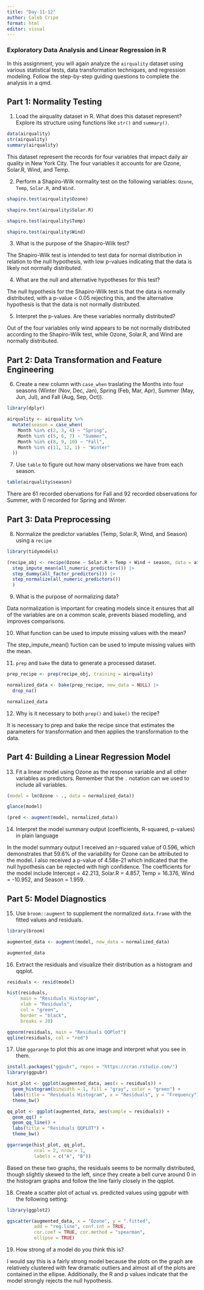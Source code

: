 ```yaml
---
title: "Day-11-12"
author: Caleb Cripe
format: html
editor: visual
---
```


### **Exploratory Data Analysis and Linear Regression in R**

In this assignment, you will again analyze the `airquality` dataset using various statistical tests, data transformation techniques, and regression modeling. Follow the step-by-step guiding questions to complete the analysis in a qmd.

## **Part 1: Normality Testing**

1.  Load the airquality dataset in R. What does this dataset represent? Explore its structure using functions like `str()` and `summary()`.

```r
data(airquality)
str(airquality)
summary(airquality)
```

This dataset represent the records for four variables that impact daily air quality in New York City. The four variables it accounts for are Ozone, Solar.R, Wind, and Temp.

2.  Perform a Shapiro-Wilk normality test on the following variables: `Ozone`, `Temp`, `Solar.R`, and `Wind.`

```r
shapiro.test(airquality$Ozone)

shapiro.test(airquality$Solar.R)

shapiro.test(airquality$Temp)

shapiro.test(airquality$Wind)
```

3.  What is the purpose of the Shapiro-Wilk test?

The Shapiro-Wilk test is intended to test data for normal distribution in relation to the null hypothesis, with low p-values indicating that the data is likely not normally distributed. 

4.  What are the null and alternative hypotheses for this test?

The null hypothesis for the Shapiro-Wilk test is that the data is normally distributed, with a p-value < 0.05 rejecting this, and the alternative hypothesis is that the data is not normally distributed. 

5.  Interpret the p-values. Are these variables normally distributed?

Out of the four variables only wind appears to be not normally distributed according to the Shapiro-Wilk test, while Ozone, Solar.R, and Wind are normally distributed. 

## **Part 2: Data Transformation and Feature Engineering**

6.  Create a new column with `case_when` traslating the Months into four seasons (Winter (Nov, Dec, Jan), Spring (Feb, Mar, Apr), Summer (May, Jun, Jul), and Fall (Aug, Sep, Oct)).

```r
library(dplyr)

airquality <- airquality %>%
  mutate(season = case_when(
    Month %in% c(2, 3, 4) ~ "Spring",
    Month %in% c(5, 6, 7) ~ "Summer",
    Month %in% c(8, 9, 10) ~ "Fall",
    Month %in% c(11, 12, 1) ~ "Winter"
  ))
```

7.  Use `table` to figure out how many observations we have from each season.

```r
table(airquality$season)
```

There are 61 recorded obervations for Fall and 92 recorded observations for Summer, with 0 recorded for Spring and Winter. 

## **Part 3: Data Preprocessing**

8.  Normalize the predictor variables (Temp, Solar.R, Wind, and Season) using a `recipe`

```r
library(tidymodels)

(recipe_obj <- recipe(Ozone ~ Solar.R + Temp + Wind + season, data = airquality) |>
  step_impute_mean(all_numeric_predictors()) |>
  step_dummy(all_factor_predictors()) |>
  step_normalize(all_numeric_predictors())
  )
```

9.  What is the purpose of normalizing data?

Data normalization is important for creating models since it ensures that all of the variables are on a common scale, prevents biased modelling, and improves comparisons. 

10. What function can be used to impute missing values with the mean?

The step_impute_mean() fuction can be used to impute missing values with the mean. 

11. `prep` and `bake` the data to generate a processed dataset.

```r
prep_recipe <- prep(recipe_obj, training = airquality)

normalized_data <- bake(prep_recipe, new_data = NULL) |>
  drop_na()

normalized_data
```

12. Why is it necessary to both `prep()` and `bake()` the recipe?

It is necessary to prep and bake the recipe since that estimates the parameters for transformation and then applies the transformation to the data.

## **Part 4: Building a Linear Regression Model**

13. Fit a linear model using Ozone as the response variable and all other variables as predictors. Remember that the `.` notation can we used to include all variables.

```r
(model = lm(Ozone ~ ., data = normalized_data))

glance(model)

(pred <- augment(model, normalized_data))
```

14. Interpret the model summary output (coefficients, R-squared, p-values) in plain language

In the model summary output I received an r-squared value of 0.596, which demonstrates that 59.6% of the variability for Ozone can be attributed to the model. I also received a p-value of 4.58e-21 which indicated that the null hypothesis can be rejected with high confidence. The coefficients for the model include Intercept = 42.213, Solar.R = 4.857, Temp = 16.376, Wind = -10.952, and Season = 1.959.

## **Part 5: Model Diagnostics**

15. Use `broom::augment` to supplement the normalized `data.frame` with the fitted values and residuals.

```r
library(broom)

augmented_data <- augment(model, new_data = normalized_data)

augmented_data
```

16. Extract the residuals and visualize their distribution as a histogram and qqplot.

```r
residuals <- resid(model)

hist(residuals,
     main = "Residuals Histogram",
     xlab = "Residuals",
     col = "green",
     border = "black",
     breaks = 20)

qqnorm(residuals, main = "Residuals QQPlot")
qqline(residuals, col = "red")
```

17. Use `ggarange` to plot this as one image and interpret what you see in them.

```r
install.packages("ggpubr", repos = "https://cran.rstudio.com/")
library(ggpubr)

hist_plot <- ggplot(augmented_data, aes(x = residuals)) +
  geom_histogram(binwidth = 1, fill = "gray", color = "green") +
  labs(title = "Residuals Histogram", x = "Residuals", y = "Frequency") +
  theme_bw()

qq_plot <- ggplot(augmented_data, aes(sample = residuals)) +
  geom_qq() +
  geom_qq_line() +
  labs(title = "Residuals QQPLOT") +
  theme_bw()

ggarrange(hist_plot, qq_plot,
          ncol = 2, nrow = 1,
          labels = c("A", "B"))
```

Based on these two graphs, the residuals seems to be normally distributed, though slightly skewed to the left, since they create a bell curve around 0 in the histogram graphs and follow the line fairly closely in the qqplot.  

18. Create a scatter plot of actual vs. predicted values using ggpubr with the following setting:

```r
library(ggplot2)

ggscatter(augmented_data, x = "Ozone", y = ".fitted",
          add = "reg.line", conf.int = TRUE,
          cor.coef = TRUE, cor.method = "spearman",
          ellipse = TRUE)
```

19. How strong of a model do you think this is?

I would say this is a fairly strong model because the plots on the graph are relatively clustered with few dramatic outliers and almost all of the plots are contained in the ellipse. Additionally, the R and p values indicate that the model strongly rejects the null hypothesis. 

